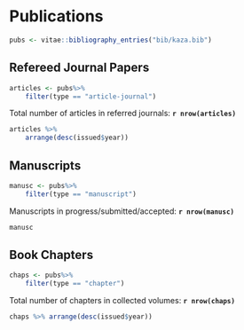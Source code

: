 # Publications

```r
pubs <- vitae::bibliography_entries("bib/kaza.bib") 
```



## Refereed Journal Papers

```r
articles <- pubs%>%
    filter(type == "article-journal")
```

Total number of articles in referred journals:  **`r nrow(articles)`**

```r
articles %>%
    arrange(desc(issued$year))
```

## Manuscripts


```r
manusc <- pubs%>%
    filter(type == "manuscript")
```

Manuscripts in progress/submitted/accepted:  **`r nrow(manusc)`**

```r
manusc
```

## Book Chapters

```r
chaps <- pubs%>%
    filter(type == "chapter")
```

Total number of chapters in collected volumes:   **`r nrow(chaps)`**

```r
chaps %>% arrange(desc(issued$year))
```


